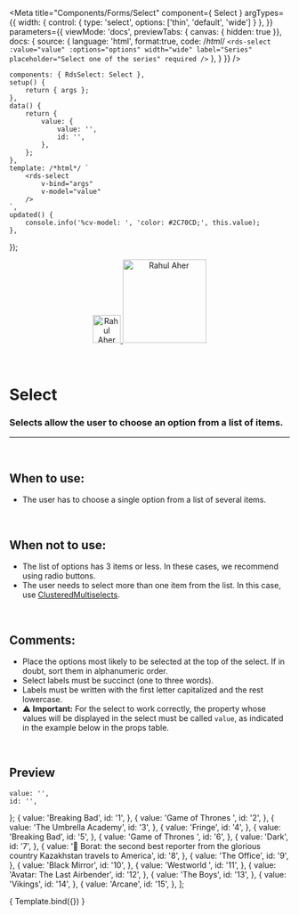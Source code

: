 
<Meta
	title="Components/Forms/Select"
	component={ Select }
	argTypes={{
		width: { 
			control: { 
				type: 'select',
				options: ['thin', 'default', 'wide']
			}
		},
	}}
	parameters={{
		viewMode: 'docs',
		previewTabs: { canvas: { hidden: true }},
		docs: {
			source: {
				language: 'html',
				format:true,
				code: /*html*/ 
`<rds-select
	:value="value"
	:options="options"
	width="wide"
	label="Series"
	placeholder="Select one of the series"
	required
/>`
			},
		}
	}}
/>

	components: { RdsSelect: Select },
	setup() {
		return { args };
	},
	data() {
		return {
			value: {
				value: '',
				id: '',
			},
		};
	},
	template: /*html*/ `
		<rds-select
			v-bind="args" 
			v-model="value"
		/>
	`,
	updated() {
		console.info('%cv-model: ', 'color: #2C70CD;', this.value);
	},
});

<div align="center" style={{display: 'flex'}}>
    <a href="https://rahulaher.netlify.app">
        <img src="../../../img/logo/glyph-black-colored.svg" alt="Rahul Aher logo" width="50" />
        <img src="../../../img/logo/word-black-colored.svg" alt="Rahul Aher" width="150" />
    </a>
</div>

<br />
<br />

# Select

### Selects allow the user to choose an option from a list of items.
---
<br />

## When to use:
- The user has to choose a single option from a list of several items.


<br />

## When not to use:
- The list of options has 3 items or less. In these cases, we recommend using radio buttons.
- The user needs to select more than one item from the list. In this case, use <a href="https://rds-design-system.netlify.app/?path=/docs/componentes-forms-clusteredmultiselect--clustered-multiselect">ClusteredMultiselects</a>.

<br />

## Comments:
- Place the options most likely to be selected at the top of the select. If in doubt, sort them in alphanumeric order.
- Select labels must be succinct (one to three words).
- Labels must be written with the first letter capitalized and the rest lowercase.
- ⚠️ **Important:** For the select to work correctly, the property whose values ​​will be displayed in the select must be called `value`, as indicated in the example below in the props table.

<br />

## Preview

	value: '',
	id: '',
};
	{
		value: 'Breaking Bad',
		id: '1',
	},
	{
		value: 'Game of Thrones ',
		id: '2',
	},
	{
		value: 'The Umbrella Academy',
		id: '3',
	},
	{
		value: 'Fringe',
		id: '4',
	},
	{
		value: 'Breaking Bad',
		id: '5',
	},
	{
		value: 'Game of Thrones ',
		id: '6',
	},
	{
		value: 'Dark',
		id: '7',
	},
	{
		value: '👀 Borat: the second best reporter from the glorious country Kazakhstan travels to America',
		id: '8',
	},
	{
		value: 'The Office',
		id: '9',
	},
	{
		value: 'Black Mirror',
		id: '10',
	},
	{
		value: 'Westworld ',
		id: '11',
	},
	{
		value: 'Avatar: The Last Airbender',
		id: '12',
	},
	{
		value: 'The Boys',
		id: '13',
	},
	{
		value: 'Vikings',
		id: '14',
	},
	{
		value: 'Arcane',
		id: '15',
	},
];


<Canvas>
	<Story
		name="Select"
		args={{
			options,
			width: 'wide',
			id: "id",
			label: 'Series',
			placeholder: 'Select one of the series',
			required: true,
		}}
	>
		{ Template.bind({}) }
	</Story>
</Canvas>

<ArgsTable story="Select" />
